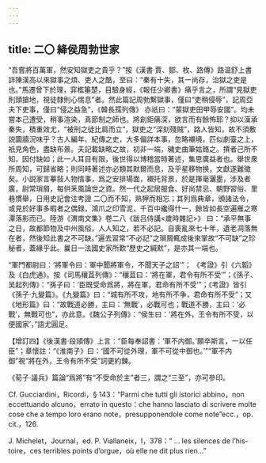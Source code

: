 ```yaml
---
---
---
```

title: 二〇 絳侯周勃世家
---




“吾嘗將百萬軍，然安知獄吏之貴乎？”按《漢書·賈、鄒、枚、路傳》路温舒上書詳陳漢高以來獄事之煩、吏人之酷，至曰：“秦有十失，其一尚存，治獄之吏是也。”馬遷曾下於理，穽檻箠楚，目驗身經，《報任少卿書》痛乎言之，所謂“見獄吏則頭搶地，視徒隸則心惕息”者。然此篇記周勃繫獄事，僅曰“吏稍侵辱”，記周亞夫下吏事，僅曰“侵之益急”，《韓長孺列傳》 亦祇曰：“蒙獄吏田甲辱安國”。均未嘗本己遭受，稍事渲染，真節制之師也。將創鉅痛深，欲言而有餘怖耶？抑以漢承秦失，積重效尤，“被刑之徒比肩而立”，獄吏之“深刻殘賊”，路人皆知，故不須敷説圜牆況味乎？古人編年、紀傳之史，大多偏詳本事，忽略襯境，匹似劇臺之上，衹見角色，盡缺布景。夫記載缺略之故，初非一端，穢史曲筆姑臵之。撰者己所不知，因付缺如；此一人耳目有限，後世得以博稽當時著述，集思廣益者也。舉世衆所周知，可歸省略；則同時著述亦必類其默爾而息，及乎星移物换，文獻遂難徵矣。小説家言摹敍人物情事，爲之安排場面，襯托背景，於是揮毫灑墨，涉及者廣，尉常瑣屑，每供釆風論世之資。然一代之起居服食、好尚禁忌、朝野習俗、里巷慣舉，日用史記會注考證 二〇而不知，熟狎而相忘；其列爲典章，頒諸法令，或見於好事多暇者之偶録，鴻爪之印雪泥，千百中纔得什一，餘皆如長空遍雁之寒潭落影而已。陸游《渭南文集》卷二八《跋吕侍講<歲時雜記>》 曰：“承平無事之日，故都節物及中州風俗，人人知之，若不必記。自喪亂來七十年，遺老凋落無在者，然後知此書之不可缺。”遍去習常“不必記”之瑣屑輒成後來掌故“不可缺”之珍秘者，蓋緣乎此。曩日一法國史家所歎“歷史之緘默”，是亦其一端也。

“軍門都尉曰：‘將軍令曰：軍中聞將軍令，不聞天子之詔’”； 《考證》引《六韜》及《白虎通》。按《司馬穰苴列傳》：“穰苴曰：‘將在軍，君令有所不受’”；《孫子、吴起列傳》：“孫子曰：‘臣既受命爲將，將在軍，君命有所不受’”；《考證》皆引《孫子·九變篇》。《九變篇》曰：“城有所不攻，地有所不争，君命有所不受”；又《地形篇》曰：“故戰道必勝，主曰：‘無戰’，必戰可也；戰道不勝，主曰：‘必戰’，無戰可也”，亦此意。《魏公子列傳》：“侯生曰：‘將在外，王令有所不受，以便國家’，”語尤圓足。

【增訂四】《後漢書·段熲傳》上言：“臣每奉詔書：‘軍不内御。’願卒斯言，一以任臣”；章懷註：“《淮南子》曰：‘國不可從外理，軍不可從中御也。’”“軍不内御”視“將在外，王令有所不受”詞更約鍊。

《荀子·議兵》篇論“爲將”有“不受命於主”者三，謂之“三至”，亦可參印。

Cf. Gucciardini，Ricordi，§ 143：“Parmi che tutti gli istorici abbino，non eccettuando alcuno，errato in questo：che hanno lasciato di scrivere molte cose che a tempo loro erano note，presupponendole come note”ecc.，op. cit.，126.

J. Michelet，Journal，ed. P. Viallaneix，I，378：“ ... les silences de l’his- toire，ces terribles points d’orgue，où elle ne dit plus rien...”